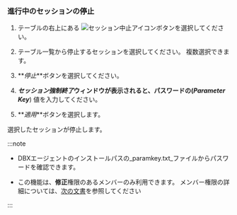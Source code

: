 ### 進行中のセッションの停止

1. テーブルの右上にある ![セッション中止アイコン](/img/ico-kill-session.svg)ボタンを選択してください。

2. テーブル一覧から停止するセッションを選択してください。 複数選択できます。

3. **_停止_**ボタンを選択してください。

4. **_セッション強制終了_**ウィンドウが表示されると、パスワードの(**_Parameter Key_**) 値を入力してください。

   <ImgLang img='db-kill-session-confirm.png' desc='セッション中止' />

5. **_適用_**ボタンを選択します。

選択したセッションが停止します。

:::note

- DBXエージェントのインストールパスの_paramkey.txt_ファイルからパスワードを確認できます。

- この機能は、**修正**権限のあるメンバーのみ利用できます。 メンバー権限の詳細については、[次の文書](../project/project-structure#project-auth)を参照してください

:::
